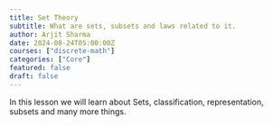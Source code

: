 ```yaml
---
title: Set Theory
subtitle: What are sets, subsets and laws related to it.
author: Arjit Sharma
date: 2024-08-24T05:00:00Z
courses: ["discrete-math"]
categories: ["Core"]
featured: false
draft: false
---
```


In this lesson we will learn about Sets, classification, representation, subsets and many more things.


<Youtube client:load id="qyW2mWvvtZ8" title="Play:Youtube" />
